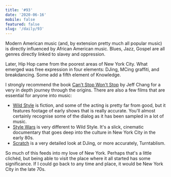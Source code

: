 ```yaml
---
title: '#93'
date: '2020-06-16'
mobile: false
featured: false
slug: '/daily/93'
---
```


Modern American music (and, by extension pretty much all popular music) is directly influenced by African American music. Blues, Jazz, Gospel are all genres directly linked to slavey and oppression.

Later, Hip Hop came from the poorest areas of New York City. What emerged was free expression in four elements: DJing, MCing graffiti, and breakdancing. Some add a fifth element of Knowledge.

I strongly recommend the book [Can't Stop Won't Stop](https://www.amazon.co.uk/Cant-Stop-Wont-History-Generation-ebook/dp/B004WOE6SM/ref=sr_1_2) by Jeff Chang for a very in depth journey through the origins. There are also a few films that are essential for anyone into music:

- [Wild Style](https://www.youtube.com/watch?v=GaXMfw0IJOo) is fiction, and some of the acting is pretty far from good, but it features footage of early shows that is really accurate. You'll almost certainly recognise some of the dialog as it has been sampled in a lot of music.
- [Style Wars](https://www.youtube.com/watch?v=r4jniA9QsNI) is very different to Wild Style. It's a slick, cinematic documentary that goes deep into the culture in New York City in the early 80s.
- [Scratch](https://www.youtube.com/watch?v=YEKRAn-ZleM) is a very detailed look at DJing, or more accurately, Turntablism.

So much of this feeds into my love of New York. Perhaps that's a little clichéd, but being able to visit the place where it all started has some significance. If I could go back to any time and place, it would be New York City in the late 70s.
